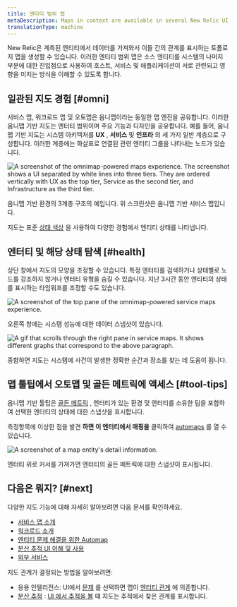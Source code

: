 ```yaml
---
title: 엔티티 범위 맵
metaDescription: Maps in context are available in several New Relic UI locations to show how entities relate to one another.
translationType: machine
---
```








New Relic은 계측된 엔티티에서 데이터를 가져와서 이들 간의 관계를 표시하는 토폴로지 맵을 생성할 수 있습니다. 이러한 엔티티 범위 맵은 소스 엔티티를 시스템의 나머지 부분에 대한 진입점으로 사용하여 호스트, 서비스 및 애플리케이션이 서로 관련되고 영향을 미치는 방식을 이해할 수 있도록 합니다.

## 일관된 지도 경험 [#omni]

서비스 맵, 워크로드 맵 및 오토맵은 옴니맵이라는 동일한 맵 엔진을 공유합니다. 이러한 옴니맵 기반 지도는 엔터티 범위이며 주요 기능과 디자인을 공유합니다. 예를 들어, 옴니맵 기반 지도는 시스템 아키텍처를 **UX** , **서비스** 및 **인프라** 의 세 가지 일반 계층으로 구성합니다. 이러한 계층에는 화살표로 연결된 관련 엔터티 그룹을 나타내는 노드가 있습니다.

<img
  title="Omnimap-powered service maps experience"
  alt="A screenshot of the omnimap-powered maps experience. The screenshot shows a UI separated by white lines into three tiers. They are ordered vertically with UX as the top tier, Service as the second tier, and Infrastructure as the third tier."
  src={solutionsServiceMaps}
/>

<figcaption>
  옴니맵 기반 환경의 3계층 구조의 예입니다. 위 스크린샷은 옴니맵 기반 서비스 맵입니다.
</figcaption>

지도는 표준 [상태 색상](/docs/alerts-applied-intelligence/new-relic-alerts/alert-conditions/view-entity-health-status-find-entities-without-alert-conditions/#colors) 을 사용하여 다양한 경험에서 엔티티 상태를 나타냅니다.

## 엔터티 및 해당 상태 탐색 [#health]

상단 창에서 지도의 모양을 조정할 수 있습니다. 특정 엔터티를 검색하거나 상태별로 노드를 강조하지 않거나 엔터티 유형을 숨길 수 있습니다. 지난 3시간 동안 엔티티의 상태를 표시하는 타임워프를 조정할 수도 있습니다.

<img
  title="Search, filter, and explore your entities"
  alt="A screenshot of the top pane of the omnimap-powered service maps experience."
  src={omnimapServiceMapsTopNav}
/>

오른쪽 창에는 시스템 성능에 대한 데이터 스냅샷이 있습니다.

<img
  title="Omnimap-powered service maps right pane"
  alt="A gif that scrolls through the right pane in service maps. It shows different graphs that correspond to the above paragraph."
  src={solutionsServiceMapsRightPane}
/>

종합하면 지도는 시스템에 사건이 발생한 정확한 순간과 장소를 찾는 데 도움이 됩니다.

## 맵 툴팁에서 오토맵 및 골든 메트릭에 액세스 [#tool-tips]

옴니맵 기반 툴팁은 [골든 메트릭](/docs/apis/nerdgraph/examples/golden-metrics-entities-nerdgraph-api-tutorial) , 엔터티가 있는 환경 및 엔터티를 소유한 팀을 포함하여 선택한 엔터티의 상태에 대한 스냅샷을 표시합니다.

측정항목에 이상한 점을 발견 **하면 이 엔터티에서 매핑을** 클릭하여 [automaps](/docs/new-relic-solutions/new-relic-one/ui-data/automaps) 를 열 수 있습니다.

<img
  title="A map entity's detail information."
  alt="A screenshot of a map entity's detail information."
  src={solutionsAutomapTooltip}
/>

<figcaption>
  엔터티 위로 커서를 가져가면 엔터티의 골든 메트릭에 대한 스냅샷이 표시됩니다.
</figcaption>

## 다음은 뭐지? [#next]

다양한 지도 기능에 대해 자세히 알아보려면 다음 문서를 확인하세요.

* [서비스 맵 소개](/docs/new-relic-solutions/new-relic-one/ui-data/service-maps/introduction-service-maps)
* [워크로드 소개](/docs/new-relic-solutions/new-relic-one/workloads/use-workloads#maps)
* [엔티티 문제 해결을 위한 Automap](/docs/new-relic-solutions/new-relic-one/ui-data/automaps)
* [분산 추적 UI 이해 및 사용](/docs/new-relic-solutions/new-relic-one/ui-data/explore-downstream-dependencies-new-relic-one)
* [외부 서비스](/docs/apm/apm-ui-pages/monitoring/external-services/external-services-intro)

지도 관계가 결정되는 방법을 알아보려면:

* 응용 인텔리전스: UI에서 [문제](/docs/alerts-applied-intelligence/applied-intelligence/incident-intelligence/use-incident-intelligence/#issue-summary) 를 선택하면 맵이 [엔터티 관계](/docs/apis/nerdgraph/examples/nerdgraph-relationships-api-tutorial) 에 의존합니다.
* [분산 추적](/docs/distributed-tracing/concepts/introduction-distributed-tracing) : [UI 에서 추적을 볼](/docs/distributed-tracing/ui-data/understand-use-distributed-tracing-ui#trace-map) 때 지도는 추적에서 찾은 관계를 표시합니다.